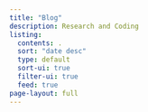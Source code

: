 ```yaml
---
title: "Blog"
description: Research and Coding
listing:
  contents: .
  sort: "date desc"
  type: default
  sort-ui: true
  filter-ui: true
  feed: true
page-layout: full
---
```

